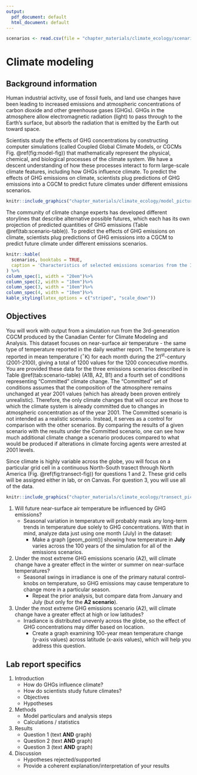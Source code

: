 ```yaml
---
output:
  pdf_document: default
  html_document: default
---
```


```r
scenarios <- read.csv(file = "chapter_materials/climate_ecology/scenarios.csv", header = T, sep = ",")
```

# Climate modeling


## Background information

Human industrial activity, use of fossil fuels, and land use changes have been leading to increased emissions and atmospheric concentrations of carbon dioxide and other greenhouse gases (GHGs). GHGs in the atmosphere allow electromagnetic radiation (light) to pass through to the Earth's surface, but absorb the radiation that is emitted by the Earth out toward space. 

Scientists study the effects of GHG concentrations by constructing computer simulations (called Coupled Global Climate Models, or CGCMs Fig. \@ref(fig:model-fig)) that mathematically represent the physical, chemical, and biological processes of the climate system. We have a descent understanding of how these processes interact to form large-scale climate features, including how GHGs influence climate. To predict the effects of GHG emissions on climate, scientists plug predictions of GHG emissions into a CGCM to predict future climates under different emissions scenarios.

```r
knitr::include_graphics("chapter_materials/climate_ecology/model_picture.jpg")
```

The community of climate change experts has developed different storylines that describe alternative possible futures, which each has its own projection of predicted quantities of GHG emissions (Table \@ref(tab:scenario-table)). To predict the effects of GHG emissions on climate, scientists plug predictions of GHG emissions into a CGCM to predict future climate under different emissions scenarios. 

```r
knitr::kable(
  scenarios, booktabs = TRUE,
  caption = 'Characteristics of selected emissions scenarios from the Intergovernmental Panel on Climate Change. These scenarios represent alternative possibilities for future social and technological change as envisioned by a collaboration of governmental and non-governmental analysts.'
) %>%
column_spec(1, width = "20em")%>%
column_spec(2, width = "10em")%>%
column_spec(3, width = "10em")%>%
column_spec(4, width = "10em")%>%
kable_styling(latex_options = c("striped", "scale_down"))

```


## Objectives

You will work with output from a simulation run from the 3rd-generation CGCM produced by the Canadian Center for Climate Modeling and Analysis. This dataset focuses on near-surface air temperature - the same type of temperature reported in the daily weather report. The temperature is reported in mean temperature ($^\circ$K) for each month during the 21^st^-century (2001-2100), giving a total of 1200 values for the 1200 concecutive months. You are provided these data for the three emissions scenarios described in Table \@ref(tab:scenario-table) (A1B, A2, B1) and a fourth set of conditions representing "Committed" climate change. The "Committed" set of conditions assumes that the composition of the atmosphere remains unchanged at year 2001 values (which has already been proven entirely unrealistic). Therefore, the only climate changes that will occur are those to which the climate system is already committed due to changes in atmospheric concentration as of the year 2001. The Committed scenario is not intended as a realistic scenario. Instead, it serves as a control for comparison with the other scenarios. By comparing the results of a given scenario with the results under the Committed scenario, one can see how much additional climate change a scenario produces compared to what would be produced if alterations in climate forcing agents were arrested at 2001 levels.

Since climate is highly variable across the globe, you will focus on a particular grid cell in a continuous North-South trasect through North America (Fig. \@ref(fig:transect-fig)) for questions 1 and 2. These grid cells will be assigned either in lab, or on Canvas. For question 3, you will use all of the data.

```r
knitr::include_graphics("chapter_materials/climate_ecology/transect_picture.jpg")
```

1. Will future near-surface air temperature be influenced by GHG emissions?
    * Seasonal variation in temperature will probably mask any long-term trends in temperature due solely to GHG concentrations. With that in mind, analyze data just using one month (July) in the dataset:
        + Make a graph [geom_point()] showing how temperature in **July** varies across the 100 years of the simulation for all of the emissions scenarios. 
2. Under the most extreme GHG emissions scenario (A2), will climate change have a greater effect in the winter or summer on near-surface temperatures?
    * Seasonal swings in irradiance is one of the primary natural control-knobs on temperature, so GHG emissions may cause temperature to change more in a particular season.
        + Repeat the prior analysis, but compare data from January and July (but only for the **A2 scenario**).
3. Under the most extreme GHG emissions scenario (A2), will climate change have a greater effect at high or low latitudes?
    * Irradiance is distributed unevenly across the globe, so the effect of GHG concentrations may differ based on location.
        + Create a graph examining 100-year mean temperature change (y-axis values) across latitude (x-axis values), which will help you address this question. 
    

## Lab report specifics

1. Introduction
    * How do GHGs influence climate?
    * How do scientists study future climates?
    * Objectives
    * Hypotheses
2. Methods
    * Model particulars and analysis steps
    * Calculations / statistics
3. Results
    * Question 1 (text **AND** graph)
    * Question 2 (text **AND** graph)
    * Question 3 (text **AND** graph)
4. Discussion
    * Hypotheses rejected/supported
    * Provide a coherent explanation/interpretation of your results
